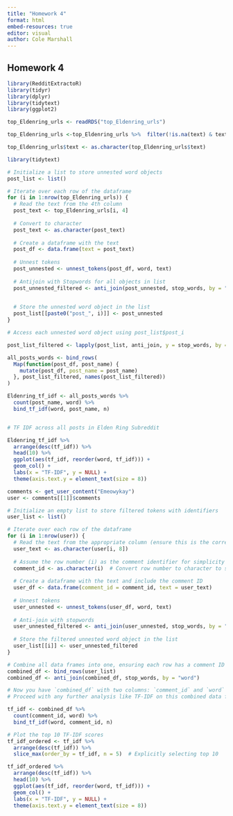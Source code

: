 ```yaml
---
title: "Homework 4"
format: html
embed-resources: true
editor: visual
author: Cole Marshall
---
```


## Homework 4

```r
library(RedditExtractoR)
library(tidyr)
library(dplyr)
library(tidytext)
library(ggplot2)
```

```r
top_Eldenring_urls <- readRDS("top_Eldenring_urls")

top_Eldenring_urls <-top_Eldenring_urls %>%  filter(!is.na(text) & text != "")

top_Eldenring_urls$text <- as.character(top_Eldenring_urls$text)

```

```r
library(tidytext)

# Initialize a list to store unnested word objects
post_list <- list()

# Iterate over each row of the dataframe
for (i in 1:nrow(top_Eldenring_urls)) {
  # Read the text from the 4th column
  post_text <- top_Eldenring_urls[i, 4]
  
  # Convert to character
  post_text <- as.character(post_text)
  
  # Create a dataframe with the text
  post_df <- data.frame(text = post_text)
  
  # Unnest tokens
  post_unnested <- unnest_tokens(post_df, word, text)
  
  # Antijoin with Stopwords for all objects in list
  post_unnested_filtered <- anti_join(post_unnested, stop_words, by = "word")

  
  # Store the unnested word object in the list
  post_list[[paste0("post_", i)]] <- post_unnested
}

# Access each unnested word object using post_list$post_i


```

```r
post_list_filtered <- lapply(post_list, anti_join, y = stop_words, by = "word")
```

```r

all_posts_words <- bind_rows(
  Map(function(post_df, post_name) {
    mutate(post_df, post_name = post_name)
  }, post_list_filtered, names(post_list_filtered))
)

Eldenring_tf_idf <- all_posts_words %>% 
  count(post_name, word) %>% 
  bind_tf_idf(word, post_name, n)


# TF IDF across all posts in Elden Ring Subreddit

Eldenring_tf_idf %>%
  arrange(desc(tf_idf)) %>%
  head(10) %>%
  ggplot(aes(tf_idf, reorder(word, tf_idf))) +
  geom_col() +
  labs(x = "TF-IDF", y = NULL) +
  theme(axis.text.y = element_text(size = 8))


```

```r
comments <- get_user_content("Emeowykay")
user <- comments[[1]]$comments

# Initialize an empty list to store filtered tokens with identifiers
user_list <- list()

# Iterate over each row of the dataframe
for (i in 1:nrow(user)) {
  # Read the text from the appropriate column (ensure this is the correct column)
  user_text <- as.character(user[i, 8])
  
  # Assume the row number (i) as the comment identifier for simplicity
  comment_id <- as.character(i)  # Convert row number to character to serve as an ID
  
  # Create a dataframe with the text and include the comment ID
  user_df <- data.frame(comment_id = comment_id, text = user_text)
  
  # Unnest tokens
  user_unnested <- unnest_tokens(user_df, word, text)
  
  # Anti-join with stopwords
  user_unnested_filtered <- anti_join(user_unnested, stop_words, by = "word")
  
  # Store the filtered unnested word object in the list
  user_list[[i]] <- user_unnested_filtered
}

# Combine all data frames into one, ensuring each row has a comment ID and the associated word
combined_df <- bind_rows(user_list)
combined_df <- anti_join(combined_df, stop_words, by = "word")
```

```r

# Now you have `combined_df` with two columns: `comment_id` and `word`
# Proceed with any further analysis like TF-IDF on this combined data frame

tf_idf <- combined_df %>%
  count(comment_id, word) %>%
  bind_tf_idf(word, comment_id, n)

# Plot the top 10 TF-IDF scores
tf_idf_ordered <- tf_idf %>%
  arrange(desc(tf_idf)) %>%
  slice_max(order_by = tf_idf, n = 5)  # Explicitly selecting top 10

tf_idf_ordered %>%
  arrange(desc(tf_idf)) %>%
  head(10) %>%
  ggplot(aes(tf_idf, reorder(word, tf_idf))) +
  geom_col() +
  labs(x = "TF-IDF", y = NULL) +
  theme(axis.text.y = element_text(size = 8))
```
